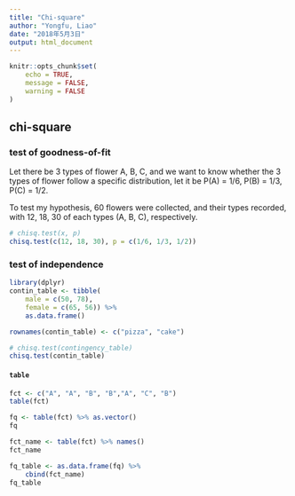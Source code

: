 ```yaml
---
title: "Chi-square"
author: "Yongfu, Liao"
date: "2018年5月3日"
output: html_document
---
```


```r
knitr::opts_chunk$set(
	echo = TRUE,
	message = FALSE,
	warning = FALSE
)
```

## chi-square


### test of goodness-of-fit

Let there be 3 types of flower A, B, C, and we want to know whether the 3 types of flower follow a specific distribution, let it be P(A) = 1/6, P(B) = 1/3, P(C) = 1/2.

To test my hypothesis, 60 flowers were collected, and their types recorded, with 12, 18, 30 of each types (A, B, C), respectively.

```r
# chisq.test(x, p)
chisq.test(c(12, 18, 30), p = c(1/6, 1/3, 1/2))
```


### test of independence

```r
library(dplyr)
contin_table <- tibble(
    male = c(50, 78),
    female = c(65, 56)) %>% 
    as.data.frame()

rownames(contin_table) <- c("pizza", "cake")
```

```r
# chisq.test(contingency_table)
chisq.test(contin_table)
```

#### `table`

```r
fct <- c("A", "A", "B", "B","A", "C", "B")
table(fct)
```

```r
fq <- table(fct) %>% as.vector()
fq
```

```r
fct_name <- table(fct) %>% names()
fct_name
```

```r
fq_table <- as.data.frame(fq) %>%
    cbind(fct_name)
fq_table
```

